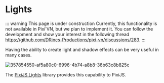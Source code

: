 # Lights

::: warning This page is under construction
Currently, this functionality is not available in Pixi'VN, but we plan to implement it. You can follow the development and show your interest in the following thread <https://github.com/DRincs-Productions/pixi-vn/discussions/283>.
:::

Having the ability to create light and shadow effects can be very useful in many cases.

![357854550-af5a80c0-6996-4b74-a8b8-36b63c8b825c](https://github.com/user-attachments/assets/1ce47130-322e-4a62-96c0-b5513615545c)

The [PixiJS Lights](https://userland.pixijs.io/lights/docs/index.html) library provides this capability to PixiJS.

